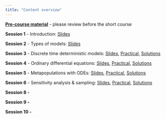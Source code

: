```yaml
---
title: "Content overview"
---
```


[**Pre-course material**](00_PreCourseMaterial.qmd) - please review before the short course

**Session 1** - Introduction: [Slides](slides/Lecture_01_Intro.pdf)

**Session 2** - Types of models: [Slides](slides/Lecture_02_TypesOfModels.pdf)

**Session 3** - Discrete time deterministic models: [Slides](slides/Lecture_03_DiscreteDeterministic.pdf), [Practical](03_DiscreteDeterministic_practical.qmd), [Solutions](03_DiscreteDeterministic_solutions.qmd)

**Session 4** - Ordinary differential equations: [Slides](slides/Lecture_04_ODEs.pdf), [Practical](04_ODEs_practical.qmd), [Solutions](04_ODEs_solutions.qmd)

**Session 5** - Metapopulations with ODEs: [Slides](slides/Lecture_05_ODEsMetapopulation.pdf), [Practical](05_Metapop_practical.qmd), [Solutions](05_Metapop_solutions.qmd)

**Session 6** - Sensitivity analysis & sampling: [Slides](slides/Lecture_06_SensitivitySampling.pdf), [Practical](06_SensitivitySampling_practical.qmd), [Solutions](06_SensitivitySampling_solutions.qmd)

**Session 8 -**

**Session 9 -**

**Session 10 -**
